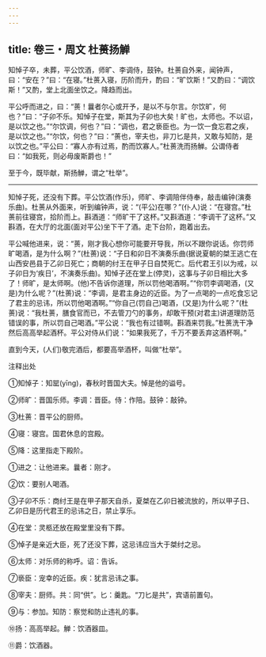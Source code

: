 ```yaml
---
---
---
```

title: 卷三・周文 杜蒉扬觯
---

知悼子卒，未葬，平公饮酒，师旷、李调侍，鼓钟。杜蒉自外来，闻钟声，曰：“安在？”曰：“在寝。”杜蒉入寝，历阶而升，酌曰：“旷饮斯！”又酌曰：“调饮斯！”又酌，堂上北面坐饮之。降趋而出。

平公呼而进之，曰：“蒉！曩者尔心或开予，是以不与尔言。尔饮旷，何也？”曰：“子卯不乐。知悼子在堂，斯其为子卯也大矣！旷也，太师也。不以诏，是以饮之也。”“尔饮调，何也？”曰：“调也，君之亵臣也。为一饮一食忘君之疾，是以饮之也。”“尔饮，何也？”曰：“蒉也，宰夫也，非刀匕是共，又敢与知防，是以饮之也。”平公曰：“寡人亦有过焉，酌而饮寡人。”杜蒉洗而扬觯。公谓侍者曰：“如我死，则必毋废斯爵也！”

至于今，既毕献，斯扬觯，谓之“杜举”。

----------------

知悼子死，还没有下葬。平公饮酒(作乐)，师旷、李调陪伴侍奉，敲击编钟(演奏乐曲)。杜蒉从外面来，听到编钟声，说：“(平公)在哪？”(仆人)说：“在寝宫。”杜蒉前往寝宫，拾阶而上。斟酒道：“师旷干了这杯。”又斟酒道：“李调干了这杯。”又斟酒，在大厅的北面(面对平公)坐下干了酒。走下台阶，跑着出去。

平公喊他进来，说：“蒉，刚才我心想你可能要开导我，所以不跟你说话。你罚师旷喝酒，是为什么啊？”(杜蒉)说：“子日和卯日不演奏乐曲(据说夏朝的桀王逃亡在山西安邑县于乙卯日死亡；商朝的纣王在甲子日自焚死亡。后代君王引以为戒，以子卯日为‘疾日’，不演奏乐曲)。知悼子还在堂上(停灵)，这事与子卯日相比大多了！师旷，是太师啊。(他)不告诉你道理，所以罚他喝酒啊。”“你罚李调喝酒，(又是)为什么呢？”(杜蒉)说：“李调，是君主身边的近臣。为了一点喝的一点吃食忘记了君主的忌讳，所以罚他喝酒啊。”“你自己(罚自己)喝酒，(又是)为什么呢？”(杜蒉)说：“我杜蒉，膳食官而已，不去管刀勺的事务，却敢干预(对君主)讲道理防范错误的事，所以罚自己喝酒。”平公说：“我也有过错啊。斟酒来罚我。”杜蒉洗干净然后高高举起酒杯。平公对侍从们说：“如果我死了，千万不要丢弃这酒杯啊。”

直到今天，(人们)敬完酒后，都要高举酒杯，叫做“杜举”。

注释出处

①知悼子：知罂(yīng)，春秋时晋国大夫。悼是他的谥号。

②师旷：晋国乐师。李调：晋臣。侍：作陪。鼓钟：敲钟。

③杜蒉：晋平公的厨师。

④寝：寝宫。国君休息的宫殿。

⑤降：这里指走下殿阶。

①进之：让他进来。曩者：刚才。

②饮：要别人喝酒。

③子卯不乐：商纣王是在甲子那天自杀，夏桀在乙卯日被流放的，所以甲子日、乙卯日是历代君王的忌讳之日，禁止享乐。

④在堂：灵柩还放在殿堂里没有下葬。

⑤悼子是亲近大臣，死了还没下葬，这忌讳应当大于桀纣之忌。

⑥太师：对乐师的称呼。诏：告诉。

⑦亵臣：宠幸的近臣。疾：犹言忌讳之事。

⑧宰夫：厨师。共：同“供”。匕：羹匙。“刀匕是共”，宾语前置句。

⑨与：参加。知防：察觉和防止违礼的事。

⑩扬：高高举起。觯：饮酒器皿。

⑪爵：饮酒器。

